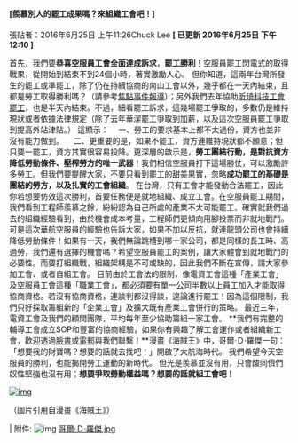 #### [羨慕別人的罷工成果嗎？來組織工會吧！]

張貼者：2016年6月25日 上午11:26Chuck Lee  **[ 已更新 2016年6月25日 下午12:10 ]**



首先，我們要**恭喜空服員工會全面達成訴求**，**罷工勝利**！空服員罷工閃電式的取得戰果，從開始到結束不到24個小時，著實激勵人心。 但你知道，這兩年台灣所發生的罷工或準罷工，除了仍在持續協商的南山工會以外，幾乎都在一天內結束，且都是勞工取得勝利嗎？（請參考[焦點事件報導](http://www.eventsinfocus.org/news/758)）；另外我們去年協助[昕琦科技工會罷工](http://www.tueeit.org.tw/announce/2015-05-23)，也是半天內結束。不過，細看罷工訴求，這幾場罷工爭取的，多數仍是維持現狀或者依據法律規定（除了去年華潔罷工爭取到加薪，以及這次空服員罷工爭取到提高外站津貼。） 這顯示： 　一、勞工的要求基本上都不太過份，資方也並非沒有能力做到。 　二、更重要的是，如果不罷工，資方連維持現狀都不願意；但只要一罷工，資方其實很容易投降。更深層的啟示是，**勞工團結行動，是對抗資方降低勞動條件、壓榨勞方的唯一武器**！我們相信空服員打下這場勝仗，可以激勵許多勞工。但我們要提醒大家，不要只看到罷工的甜美果實，忽略**成功罷工的基礎是團結的勞方，以及扎實的工會組織**。 在台灣，只有工會才能發動合法罷工，因此你若想要仿效這次勝利，首要任務便是就地組織、成立工會。在空服員罷工期間，我們看到工程師羨慕之餘，紛紛認為自己所處的產業不太可能罷工。確實就我們過去的組織經驗看到，由於機會成本考量，工程師們更傾向用腳投票而非就地戰鬥。 可是這次華航空服員的經驗也告訴大家，如果不加以反抗，就連龍頭公司也會持續降低勞動條件！如果有一天，我們無論跳槽到哪一家公司，都是同樣的長工時、高過勞，我們還有選擇的機會嗎？希望空服員罷工的案例，讓大家體會到就地戰鬥的必要性。而要打組織戰，組織架構是不可或缺的，因此我們不斷在宣傳，請大家參加工會、或者自組工會。 目前由於工會法的限制，像電資工會這種「產業工會」及空服員工會這種「職業工會」，都必須要有單一公司半數以上員工加入才能取得協商資格。若沒有協商資格，連談判都沒得談，遑論進行罷工！因為這個限制，我們只好採取籌組新的「企業工會」及擴大既有產業工會併行的策略。 最近三年，電資工會及我們的顧問團隊，平均每年至少協助籌組一家工會。 **我們有完整的輔導工會成立SOP和豐富的協商經驗，如果你有興趣了解工會運作或者組織新工會，歡迎透過[臉書](https://www.facebook.com/TUEEIT/)或[電郵](mailto:tueeit@gmail.com)與我們聯繫！**漫畫《海賊王》中，哥爾‧Ｄ‧羅傑一句：「想要我的財寶嗎？想要的話就去找吧！」開啟了大航海時代。 我們希望今天空服員的勝利，也能揭開勞工運動的新時代。 但光是羨慕並沒有用，只會酸同儕們奴性堅強也沒有用；**想要爭取勞動權益嗎？想要的話就組工會吧！**

[![img](http://www.tueeit.org.tw/_/rsrc/1466827823663/announce/20160625/%E5%93%A5%E7%88%BE%E2%80%A7%EF%BC%A4%E2%80%A7%E7%BE%85%E5%82%91.jpg)](http://www.tueeit.org.tw/announce/20160625/哥爾‧Ｄ‧羅傑.jpg?attredirects=0)

（圖片引用自漫畫《海賊王》） 



| 附件: ![img](http://www.tueeit.org.tw/_/rsrc/1626333723000/system/app/images/attach_icons/icon_img.gif) [哥爾‧Ｄ‧羅傑.jpg](http://www.tueeit.org.tw/announce/20160625/哥爾‧Ｄ‧羅傑.jpg)